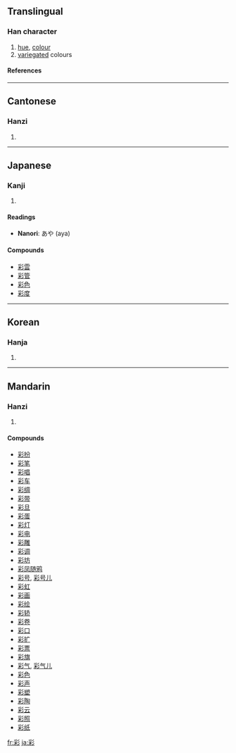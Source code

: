 ==Translingual==
===Han character===
{{Han char|rn=59|rad=彡|as=08|sn=11|four=2292<sub>2</sub>|canj=月木竹竹竹 (BDHHH)}}
# [[hue]], [[colour]]
# [[variegated]] colours
====References====
{{Han ref|kx=0363.210|dkj=09992|dj=0682.190|hdz=20855.030|uh=5F69|ud=24425|bh=B16D|bd=45421}}
----
==Cantonese==
===Hanzi===
{{yue-hanzi|jyut=|y=choi2}}
# {{defn|Cantonese}}
----
==Japanese==
===Kanji===
{{ja-kanji|grade=c|rs=彡08}}
# {{defn|Japanese}} 
====Readings====
{{ja-readings|on=[[さい]] (sai)|kun=[[いろどる]] (irodoru), [[いろどり]] (irodori), [[つや]] (tsuya)}}
* '''Nanori''': あや (aya)

====Compounds====
*[[彩雲]]
*[[彩管]]
*[[彩色]]
*[[彩度]]
----
==Korean==
===Hanja===
{{ko-hanja|hangeul=채|eumhun=|rv=chae|mr=ch'ae|y=chay}}
# {{defn|Korean}}
----
==Mandarin==
===Hanzi===
{{cmn-hanzi|pin=[[cǎi]] (cai3)|wg=ts'ai<sup>3</sup>}}
# {{defn|Mandarin}}

====Compounds====
*[[彩扮]]
*[[彩笔]]
*[[彩唱]]
*[[彩车]]
*[[彩绸]]
*[[彩带]]
*[[彩旦]]
*[[彩蛋]]
*[[彩灯]]
*[[彩电]]
*[[彩雕]]
*[[彩调]]
*[[彩坊]]
*[[彩凤随鸦]]
*[[彩号]], [[彩号儿]]
*[[彩虹]]
*[[彩画]]
*[[彩绘]]
*[[彩轿]]
*[[彩卷]]
*[[彩口]]
*[[彩扩]]
*[[彩票]]
*[[彩旗]]
*[[彩气]], [[彩气儿]]
*[[彩色]]
*[[彩声]]
*[[彩塑]]
*[[彩陶]]
*[[彩云]]
*[[彩照]]
*[[彩纸]]

[[fr:彩]]
[[ja:彩]]